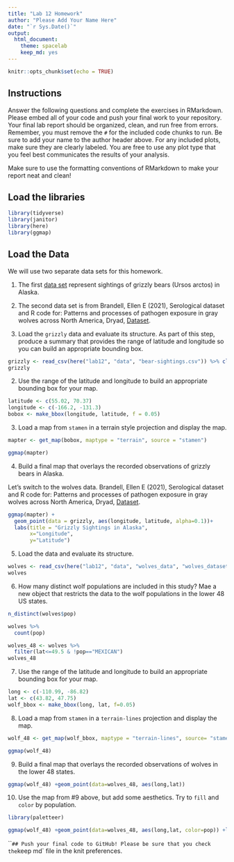 ```yaml
---
title: "Lab 12 Homework"
author: "Please Add Your Name Here"
date: "`r Sys.Date()`"
output:
  html_document: 
    theme: spacelab
    keep_md: yes
---
```


```r
knitr::opts_chunk$set(echo = TRUE)
```

## Instructions
Answer the following questions and complete the exercises in RMarkdown. Please embed all of your code and push your final work to your repository. Your final lab report should be organized, clean, and run free from errors. Remember, you must remove the `#` for the included code chunks to run. Be sure to add your name to the author header above. For any included plots, make sure they are clearly labeled. You are free to use any plot type that you feel best communicates the results of your analysis.  

Make sure to use the formatting conventions of RMarkdown to make your report neat and clean!  

## Load the libraries
```r
library(tidyverse)
library(janitor)
library(here)
library(ggmap)
``` 




## Load the Data
We will use two separate data sets for this homework.  

1. The first [data set](https://rcweb.dartmouth.edu/~f002d69/workshops/index_rspatial.html) represent sightings of grizzly bears (Ursos arctos) in Alaska.  
2. The second data set is from Brandell, Ellen E (2021), Serological dataset and R code for: Patterns and processes of pathogen exposure in gray wolves across North America, Dryad, [Dataset](https://doi.org/10.5061/dryad.5hqbzkh51).  

1. Load the `grizzly` data and evaluate its structure. As part of this step, produce a summary that provides the range of latitude and longitude so you can build an appropriate bounding box.
```r
grizzly <- read_csv(here("lab12", "data", "bear-sightings.csv")) %>% clean_names()
grizzly
``` 

2. Use the range of the latitude and longitude to build an appropriate bounding box for your map.
```r
latitude <- c(55.02, 70.37)
longitude <- c(-166.2, -131.3)
bobox <- make_bbox(longitude, latitude, f = 0.05)
```

3. Load a map from `stamen` in a terrain style projection and display the map.
```r
mapter <- get_map(bobox, maptype = "terrain", source = "stamen")
```
```r
ggmap(mapter)
```

4. Build a final map that overlays the recorded observations of grizzly bears in Alaska.

Let's switch to the wolves data. Brandell, Ellen E (2021), Serological dataset and R code for: Patterns and processes of pathogen exposure in gray wolves across North America, Dryad, [Dataset](https://doi.org/10.5061/dryad.5hqbzkh51).  


```r
ggmap(mapter) + 
  geom_point(data = grizzly, aes(longitude, latitude, alpha=0.1))+
  labs(title = "Grizzly Sightings in Alaska",
       x="Longitude",
       y="Latitude")
```

5. Load the data and evaluate its structure.  
```r
wolves <- read_csv(here("lab12", "data", "wolves_data", "wolves_dataset.csv"))
wolves
```

6. How many distinct wolf populations are included in this study? Mae a new object that restricts the data to the wolf populations in the lower 48 US states.
```r
n_distinct(wolves$pop)
```
```r
wolves %>%
  count(pop)
```
```r
wolves_48 <- wolves %>%
  filter(lat<=49.5 & !pop=="MEXICAN")
wolves_48
```
 


7. Use the range of the latitude and longitude to build an appropriate bounding box for your map.
```r
long <- c(-110.99, -86.82)
lat <- c(43.82, 47.75)
wolf_bbox <- make_bbox(long, lat, f=0.05)
```

8.  Load a map from `stamen` in a `terrain-lines` projection and display the map.
```r
wolf_48 <- get_map(wolf_bbox, maptype = "terrain-lines", source= "stamen")
```
```r
ggmap(wolf_48)
```


9. Build a final map that overlays the recorded observations of wolves in the lower 48 states.
```r
ggmap(wolf_48) +geom_point(data=wolves_48, aes(long,lat))
```

10. Use the map from #9 above, but add some aesthetics. Try to `fill` and `color` by population.


```r
library(paletteer)
```




```r
ggmap(wolf_48) +geom_point(data=wolves_48, aes(long,lat, color=pop)) +labs(title = "Wolf Pathogen Exposure Locations")  +theme_dark() +theme(plot.title=element_text(size=15))
```


```
## Push your final code to GitHub!
Please be sure that you check the `keep md` file in the knit preferences. 